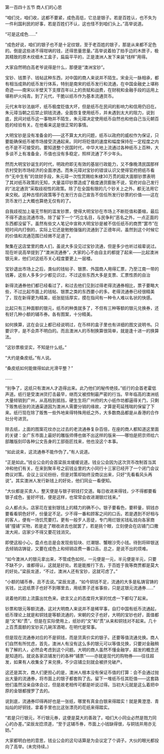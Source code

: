 

第一百四十五节 商人们的心思

“咱们兑，咱们收，这都不要紧，成色高低，它总是银子。若是百姓认，也不失为一件利国利民的好事，若是百姓们不认，这也怪不到咱们头上。”高举说道。

“可是这成色……”

“成色好说，咱们的银子也不是十足纹银，至于老百姓的银子，那是从来都不足色的。倒是这些进不得坩埚的钱，还得思量思量。”高举说着拍了拍手边的木匣子，极其精致的原木纹细木工盒子，扁扁平平的，正是澳洲人发下来装“钱样”用得。

大家自然明白高老爷说得是什么，那便是“澳洲宝钞”。

宝钞、钱票子、钱帖这种东西，对中国的商人来说并不陌生。宋金元一脉相承，都有相当成熟的纸币发行体系，特别是南宋的纸币发行和流通，在中国金融史上堪称奇迹――南宋以半壁天下支撑百年以上的贡赋和战费，在财税和金融手段的运用上堪称炉火纯青。到了元代，干脆以纸币作为基本流通货币。

元代末年钞法崩坏，纸币极度贬值大坏，但是纸币在民间的影响力和信用仍旧在。朱元璋当朝之后禁止铜钱流通，全面恢复使用纸币，并未遇到太大的阻力，说到底，民间对纸币这一事物并不陌生，朱元璋决定使用纸币自然也和他自己当元朝百姓的经验有关。在他看来这是很正常的事情。

大明宝钞是没有准备金的――这不算太大的问题，纸币以政府的威权作为保证，只要能确保纸币被市场接受流通起来。同时将贬值的速度和幅度保持在一定程度之内也不是不可接受的。要知道整个民国时代，中华大地上流通过各种纸币上百种，大多谈不上有准备金，币值也没有多稳定，照样流通了不少年头。

然而大明宝钞诞生的时代，明政府即无有效的基层行政能力，又不像晚清民国那样农村受到市场经济的全面渗透。而朱元璋对宝钞的错误认识又使得官府把纸币看作“无中生有”的敛财手段，朱元璋一次性赏赐给朱棣30万贯的超大面额钞票表明了其对纸币政策的无知，大量滥印钞票造成了极度通货膨胀不说，官府对自己发行的“法定通货”采取歧视性的政策。除了在全国有限的几个钞关上之外，都无法用它来交税。这种古怪的政策等于在发行方自己宣告不信任所发行钞票的价值――这在货币发行上大概也算绝无仅有的了。

自我歧视加上毫无节制的滥发钞票，使得大明宝钞在市场上不断贬值和萎缩，最后不得不退出流通市场，除了留下一个“巧立名目，与民争利”恶名之外，一点正面的东西都没留下。虽然有些文人笔记中宣称大明宝钞是被不信任纸币的商贾“罢市”在短时间内打倒的，实际上它还是勉勉强强的流通到了正德年间，虽然到这个时候它的价值和流通范围已经微不足道了。

聚集在这店堂里的商人们，虽说大多没见过宝钞流通，但是多少也听过祖辈说过。现在听说高举提到了“澳洲流通券”，大家的心不由自主的都提了起来――比起澳洲银元来，他们对这纸币关心程度要更上一层楼。

宝钞退出市场上之后，类似的钱帖子、银票、外国商人用得汇票，乃至江南一带的钱筹，这些人多多少少都见识过，不过这些东西大多是支票、汇票性质的自治

新得流通券他们都已经看过了，和过去他们见到过得老得流通券相比，票子要略大些，不过比起市面上的钱帖、银票之类的东西要小的多。老得流通券已经很精美了，现在新得更为精美，纸张挺括厚实，摸在指间有一种令人难以名状的快感。

比起只有三种面额的银元，纸币的种类就多了，不但有三种等额的银元兑换券，还有好几种小额的辅币券。各有图案，十分精美。

如何换算，这在会议上都已经说明过，在币样的盒子里也有详细的图文说明书。只要识字，是不会弄不明白的。而且澳洲人的币制换算很简单，就是逢十进一的换算法。

“这钞票极坚实，不知是什么纸。”

“大约是桑皮纸。”有人说。

“桑皮纸如何能做得如此光滑平整？”

……

“别争了，这纸只有澳洲人才造得出来。此乃他们的秘传绝技。”纸行的会首老霍低声道。纸行是受澳洲货打击最早，继而又被控制最严密的行当。早年临高的澳洲纸大量倾销到广州，从高档到抵挡，硬生生将广州府的大小纸作坊都逼得关门，只剩下贩售纸张的流通渠道因为澳洲人需要分销的缘故，才算是苟延残喘的保留了下来。纸行现在除了贩售一些外地来得特殊用纸之外，大多数商品都是从香港的合作社分号进货。

除去纸，上面的图案花纹亦比过去的老流通券复杂百倍，在座的商人都知道这里面的关键：全广东市面上最好的雕版师傅也做不出这样的版来――哪怕是把京师给六部雕版刻印各种公文告身的工部衙匠找来，他也没这个本事。

“如此说来，这流通券不能作伪了。”有人说道。

“正是如此。”钱业公会的会首梁辰龙缓缓说道。钱业公会因为这次货币改制首当其冲和他们有关，在来到聚丰号之前钱业里的大小同行十三家已经开了一个闭门会议商议对策。会议上议论纷纷，但是对策却始终没商议出来，只好“先看看风头再说”。其实澳洲人发行新钱上的好处，他们同业一看便知。

“大伙都是买卖人，整天便是与银子铜钱打交道。每日收进来得钱，少不得都要看银子成色，鉴好坏钱，便是这样，也常常会收进潮银烂钱来。”

众人都点头。店家花在鉴别银钱上的精力的确不小。银子要看色，要秤量，铜钱亦要看看铜色好坏，份量足不足。少不得一番和顾客之间的口舌。若是遇到不好相与的客人，便有一场饥荒要打。更有一般歹人恶徒，专门用烂银劣钱私钱向各家商铺“撞铺”买物，若是走了眼收进去也就罢了，若是挑个眼，立刻便会在店铺门口撒泼大闹，店家少不得又要花钱消灾。

即使这般小心，盘点也总是会发现些铅块、烂潮银、蟹眼沙壳小钱。待到将碎银送去倾销店铸锭，又要在成色上和倾销店费一番口舌。总之，是说不出的烦难。

“如今澳洲人的银元拿出来，不管成色如何，一元便是一元，半元便是半元，只要不缺不少，谁都得认，这就是好处。若是能推行下去，于百姓于我等商贾都是莫大的好处。”梁辰龙道，“不过，澳洲人还有宝钞，这就可虑了。”

“小额的辅币券，且不去说。”梁辰龙道，“如今铜钱不足，流通的大多是私铸官铸的劣钱，比这纸票子也好不到哪里去，用纸票子还省事些，只是这银元流通券……”

说着他的脸上流露出忧色来。欲言又止的态度将大家的忧虑一下都勾了起来。

钞票和银元等额流通，这对大明商人来说并不是稀罕事，自打中国有纸币流通起，纸币理论上就是和铜钱是等额流通的，宋朝的交子也好，大明的宝钞也好，面值都是“文”和“贯”。但是在实际使用上，纸钞的“文”和“贯”从来和铜钱对不起来。几十上百贯面额的宝钞买几碗浑酒喝，在明代是常事。

但是现在流通券对应的不是铜钱，而是货真价实的银子。还要等值流通兑换。商人们自然有所忧虑，首先，澳洲人有没有这么多的银元可以等值兑换，只要对金融稍有了解的人，必然会考虑到这个问题。大明的商人虽然不懂金融学，超发的概念还是知道的。就说各家店铺发行的各种“铺票”――亦就是现代的购物券――往往超发，如果有人收集全了来兑换，不少店铺立刻就会被挤兑破产。

这还是其次，商人们更担心的是，澳洲人根本没有保证币值的打算：会不会通过抛出大量的流通券，将市面上的银子都套购了去。留下一堆纸币任其贬值――这套路他们虽然没亲自体会过，但是故老相传可都是听说过得。当初大元就是这么着把中原的金银都搜罗了去的。

说到底，流通券印得再好也是一张纸，哪里有真金白银来得踏实！就是黄澄澄、青灿灿的好铜钱，拿着手里也比这张漂亮的花纸来得踏实。

“若是只行银元，不行银元券，这便是莫大的善政了。咱们大小同业必然是戮力同心的办差。”梁辰龙捻须道，“至于这辅币券，市面上小钱缺得很，与铜钱并用亦无妨。”

大家都明白他的意思，钱业公会的这句话算是为会议定了个调子。大伙的眼光都投向了高举。(未完待续。)

